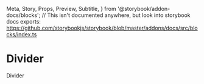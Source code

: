   Meta,
  Story,
  Props,
  Preview,
  Subtitle,
} from '@storybook/addon-docs/blocks';
// This isn't documented anywhere, but look into storybook docs exports: https://github.com/storybookjs/storybook/blob/master/addons/docs/src/blocks/index.ts


<Meta title="Components/Divider" component={Divider}></Meta>

# Divider

<Subtitle>Divider</Subtitle>

<Preview withToolbar withSource="open">
  <Story name="Base">
    <Divider/>
  </Story>
</Preview>
